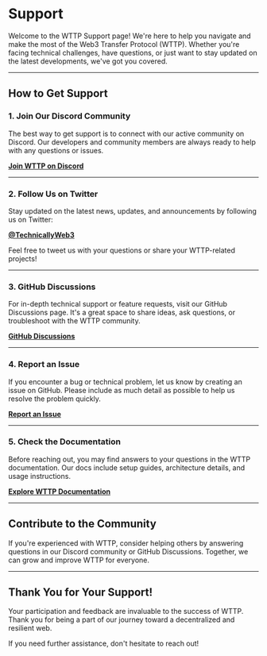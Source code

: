 # Support

Welcome to the WTTP Support page! We're here to help you navigate and make the most of the Web3 Transfer Protocol (WTTP). Whether you're facing technical challenges, have questions, or just want to stay updated on the latest developments, we've got you covered.

---

## **How to Get Support**

### 1. **Join Our Discord Community**
The best way to get support is to connect with our active community on Discord. Our developers and community members are always ready to help with any questions or issues.

[**Join WTTP on Discord**](https://discord.gg/bWSUeC5j)

---

### 2. **Follow Us on Twitter**
Stay updated on the latest news, updates, and announcements by following us on Twitter:

[**@TechnicallyWeb3**](https://twitter.com/technicallyweb3)

Feel free to tweet us with your questions or share your WTTP-related projects!

---

### 3. **GitHub Discussions**
For in-depth technical support or feature requests, visit our GitHub Discussions page. It's a great space to share ideas, ask questions, or troubleshoot with the WTTP community.

[**GitHub Discussions**](https://github.com/TechnicallyWeb3/wttp/discussions)

---

### 4. **Report an Issue**
If you encounter a bug or technical problem, let us know by creating an issue on GitHub. Please include as much detail as possible to help us resolve the problem quickly.

[**Report an Issue**](https://github.com/TechnicallyWeb3/wttp/issues)

---

### 5. **Check the Documentation**
Before reaching out, you may find answers to your questions in the WTTP documentation. Our docs include setup guides, architecture details, and usage instructions.

[**Explore WTTP Documentation**](https://github.com/TechnicallyWeb3/wttp)

---

## **Contribute to the Community**
If you're experienced with WTTP, consider helping others by answering questions in our Discord community or GitHub Discussions. Together, we can grow and improve WTTP for everyone.

---

## **Thank You for Your Support!**
Your participation and feedback are invaluable to the success of WTTP. Thank you for being a part of our journey toward a decentralized and resilient web.

If you need further assistance, don't hesitate to reach out!
